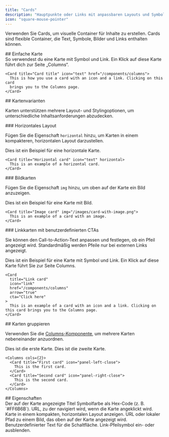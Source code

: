 ```yaml
---
title: "Cards"
description: "Hauptpunkte oder Links mit anpassbaren Layouts und Symbolen hervorheben"
icon: "square-mouse-pointer"
---
```



Verwenden Sie Cards, um visuelle Container für Inhalte zu erstellen. Cards sind flexible Container, die Text, Symbole, Bilder und Links enthalten können.

<div id="basic-card">
  ## Einfache Karte
</div>

<Card title="Kartentitel" icon="text" href="/de/components/columns">
  So verwendest du eine Karte mit Symbol und Link. Ein Klick auf diese Karte
  führt dich zur Seite „Columns“.
</Card>

```mdx Card example
<Card title="Card title" icon="text" href="/components/columns">
  This is how you use a card with an icon and a link. Clicking on this card
  brings you to the Columns page.
</Card>
```

<div id="card-variations">
  ## Kartenvarianten
</div>

Karten unterstützen mehrere Layout- und Stylingoptionen, um unterschiedliche Inhaltsanforderungen abzudecken.

<div id="horizontal-layout">
  ### Horizontales Layout
</div>

Fügen Sie die Eigenschaft `horizontal` hinzu, um Karten in einem kompakteren, horizontalen Layout darzustellen.

<Card title="Horizontale Karte" icon="text" horizontal>
  Dies ist ein Beispiel für eine horizontale Karte.
</Card>

```mdx Horizontal card example
<Card title="Horizontal card" icon="text" horizontal>
  This is an example of a horizontal card.
</Card>
```

<div id="image-cards">
  ### Bildkarten
</div>

Fügen Sie die Eigenschaft `img` hinzu, um oben auf der Karte ein Bild anzuzeigen.

<Card title="Bildkarte" img="https://mintlify-assets.b-cdn.net/yosemite.jpg">
  Dies ist ein Beispiel für eine Karte mit Bild.
</Card>

```mdx Image card example
<Card title="Image card" img="/images/card-with-image.png">
  This is an example of a card with an image.
</Card>
```

<div id="link-cards-with-custom-ctas">
  ### Linkkarten mit benutzerdefinierten CTAs
</div>

Sie können den Call-to-Action-Text anpassen und festlegen, ob ein Pfeil angezeigt wird. Standardmäßig werden Pfeile nur bei externen Links angezeigt.

<Card title="Linkkarte" icon="link" href="/de/components/columns" arrow="true" cta="Hier klicken">
  Dies ist ein Beispiel für eine Karte mit Symbol und Link. Ein Klick auf diese Karte führt Sie zur Seite Columns.
</Card>

```mdx Link card example
<Card
  title="Link card"
  icon="link"
  href="/components/columns"
  arrow="true"
  cta="Click here"
>
  This is an example of a card with an icon and a link. Clicking on this card brings you to the Columns page.
</Card>
```

<div id="grouping-cards">
  ## Karten gruppieren
</div>

Verwenden Sie die [Columns-Komponente](/de/components/columns), um mehrere Karten nebeneinander anzuordnen.

<Columns cols={2}>
  <Card title="Erste Karte" icon="panel-left-close">
    Dies ist die erste Karte.
  </Card>

  <Card title="Zweite Karte" icon="panel-right-close">
    Dies ist die zweite Karte.
  </Card>
</Columns>

```mdx Columns example
<Columns cols={2}>
  <Card title="First card" icon="panel-left-close">
    This is the first card.
  </Card>
  <Card title="Second card" icon="panel-right-close">
    This is the second card.
  </Card>
</Columns>
```

<div id="properties">
  ## Eigenschaften
</div>

<ResponseField name="title" type="string" required>
  Der auf der Karte angezeigte Titel
</ResponseField>

<IconsOptional />

<ResponseField name="color" type="string">
  Symbolfarbe als Hex-Code (z. B. `#FF6B6B`).
</ResponseField>

<ResponseField name="href" type="string">
  URL, zu der navigiert wird, wenn die Karte angeklickt wird.
</ResponseField>

<ResponseField name="horizontal" type="boolean">
  Karte in einem kompakten, horizontalen Layout anzeigen.
</ResponseField>

<ResponseField name="img" type="string">
  URL oder lokaler Pfad zu einem Bild, das oben auf der Karte angezeigt wird.
</ResponseField>

<ResponseField name="cta" type="string">
  Benutzerdefinierter Text für die Schaltfläche.
</ResponseField>

<ResponseField name="arrow" type="boolean">
  Link-Pfeilsymbol ein- oder ausblenden.
</ResponseField>
